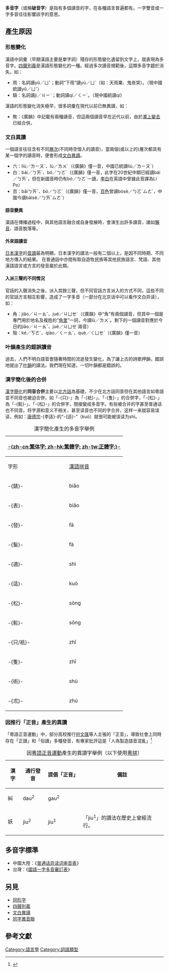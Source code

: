 {{多個問題|
{{expert}}
{{globalize|time=2015-04-02T17:01:38+00:00}}
{{Refimprove|time=2013-04-14T05:01:00+00:00 }}
}}
{{漢字}}
'''多音字'''（或稱'''破音字'''）是指有多個讀音的字，在各種語言普遍都有。一字雙音或一字多音往往影響該字的意思。

== 產生原因 ==
=== 形態變化 ===
漢語中詞彙（早期漢語主要是單字詞）殘存的形態變化遺留到文字上，就表現為多音字。[[四聲別義|四聲別義]]是漢語形態變化的一種。經過多次讀音規範後，這類多音字趨於消失。如：
*雨：名詞讀yǔ／ㄩˇ；動詞“下雨”讀yù／ㄩˋ（如：天雨粟、鬼夜哭）。（現中國統讀yǔ／ㄩˇ）
*騎：名詞讀jì／ㄐㄧˋ；動詞讀qí／ㄑㄧˊ。（現中國統讀qí）

漢語的形態變化消失極早，很多詞彙在現代以前已無異讀，如：
*敗：《廣韻》中記載有兩種讀音，但這兩個讀音早在近代以前，由於[[濁上變去|濁上變去]]已經合併。

===文白異讀===

{{main|文白異讀}}
一個語言往往含有不同[[層次|層次]](不同時空借入的讀音)，當兩個(或以上的)層次都具有某一個字的讀音時，便會形成[[文白異讀|文白異讀]]。
*六：liù／ㄌㄧㄡˋ、lù／ㄌㄨˋ（《廣韻》僅一音，中國已統讀liù／ㄌㄧㄡˋ）
*白：bái／ㄅㄞˊ、bó／ㄅㄛˊ（《廣韻》僅一音，此字在20世紀中期已經讀bái／ㄅㄞˊ，但在新國音時仍有bó／ㄅㄛˊ一讀，[[李白|李白]]在英語中曾據此音譯為Li Po）
*百：bǎiㄅㄞˇ、bó／ㄅㄛˊ（《廣韻》僅一音，[[百色|百色]]曾讀bósè／ㄅㄛˊㄙㄜˋ，中國今讀bǎisè／ㄅㄞˇㄙㄜˋ）

==== 語音變異 ====

漢語在傳播過程中，與其他語言融合或自身發展時，會演生出許多讀音，諸如[[懶音|懶音]]、語音脫落等。

==== 外來語讀音 ====

{{Main|音讀}}
[[日本漢字|日本漢字]]的[[音讀|音讀]]最為明顯，日本漢字的讀法一般有二個以上，是因不同時期、不同地方傳入的結果。
在普通話中亦間有取自遊牧民族等其他民族語言、梵語、其他漢語語言或方言的發音屬於此類。

==== 入派三聲的不同情況 ====

官話的入聲消失之後，派入其餘三聲，但不同官話方言派入的方式不同，這些不同的官話方言相互影響，造成了一字多音（一部分在北京话中可以看作文白异读），如：
*角：jiǎo／ㄐㄧㄠˇ、jué／ㄐㄩㄝˊ（《廣韻》中“角”有兩個讀音，但其中一個是專門用於地名及複姓的“[[角里|角里]]”一詞，今讀lù／ㄌㄨˋ。剩下的一個讀音對應於今日的jiǎo／ㄐㄧㄠˇ、jué／ㄐㄩㄝˊ兩音）
*殼：ké／ㄎㄜˊ、qiào／ㄑㄧㄠˋ、què／ㄑㄩㄝˋ（《廣韻》僅一音）

===叶韻產生的錯誤讀音===
過去，人們不明白語音會隨著時間的流逝發生變化，為了讓上古的詩歌押韻，錯誤地提出了[[叶韻|叶韻]]的讀法。我們現在知道，一切叶韻都是錯誤的。

=== 漢字簡化後的合併 ===
{{See|簡繁轉換一對多列表}}
[[漢字簡化|漢字簡化]]的'''同音合併'''主要以[[北方話|北方話]]為基礎，不少在北方話同音但在其他語言如粵語並不同音也被迫合併，如「-{只}-」為「-{衹}-」、「-{隻}-」的合併字，「-{松}-」為「-{鬆}-」、「-{松}-」的合併字，間接變成多音字。有些被合并的字甚至普通话也不同音。将字源和意义不相关、甚至读音也不同的字合并，这样一来就容易误读，例如：[[唐德宗|唐德宗]]-{李适}-的“-{适}-”（kuò）就很可能被误读为shì。

{|class="wikitable" style="text-align:center;"
|+漢字簡化產生的多音字舉例<br/>
|-
! colspan="5"|[[繁体中文|-{zh-cn:繁体字; zh-hk:繁體字; zh-tw:正體字;}-]] !! rowspan="2"|[[简化字|简化字]]
|-
! 字形 !! [[漢語拼音|漢語拼音]] !! [[注音符號|注音符號]] !! [[香港語言學學會粵語拼音方案|粵拼]] !! 用例
|-
| -{錶}- || biǎo || ㄅㄧㄠˇ || biu<sup>1</sup> || -{[[手錶|手錶]]}- || rowspan=2|-{表}-
|-
| -{表}- || biǎo || ㄅㄧㄠˇ || biu<sup>2</sup> || -{表示}-
|-
| -{發}- || fā || ㄈㄚ || faat<sup>3</sup> || -{發財}- || rowspan=2|-{发}-
|-
| -{髮}- || fà || ㄈㄚˇ || faat<sup>3</sup> || -{頭髮}-
|-
| -{適}- || shì ||  ㄕˋ || sik<sup>1</sup> || -{[[高適|高適]]}-（唐代詩人） || rowspan=2|-{适}-
|-
| -{适}- || kuò || ㄎㄨㄛˋ || kut<sup>3</sup> || -{[[李适|李适]]}-（唐德宗）
|-
| -{松}- || sōng || ㄙㄨㄥ || cung<sup>4</sup> || -{[[松樹|松樹]]}- || rowspan=2|-{松}-
|-
| -{鬆}- || sōng || ㄙㄨㄥ || sung<sup>1</sup> || -{放鬆}-
|-
| -{只/衹}- || zhǐ || ㄓˇ || zi<sup>2</sup> || 只有/衹有 || rowspan=2|-{只}-
|-
| -{隻}- || zhī || ㄓ || zek<sup>3</sup> || -{形單影隻}-
|-
| -{術}- || shù || ㄕㄨˋ || seot<sup>6</sup> || -{[[藝術|藝術]]}- || rowspan=2|-{术}-
|-
| -{朮}- || zhú || ㄓㄨˊ || seot<sup>6</sup> || -{[[白朮|白朮]]}-（一種中藥）
|}

===因推行「正音」產生的異讀===
{{Main|粵語正音運動}}
「粵語正音運動」中，部分高校推行[[何文匯|何文匯]]等人主張的「正音」，導致社會上同時存在「正讀」和「俗讀」多種發音，有專家批評這是「人為製造語音混亂」<ref>{{cite book| author=潘國森| title=基本中文| publisher=次文化堂| isbn=978-962-992-315-0| language=zh-hk}} </ref>

{|class="wikitable" style="text-align:center;"
|+ 因[[粵語正音運動|粵語正音運動]]產生的異讀字舉例（以下使用[[香港語言學學會粵語拼音方案|粵拼]]）
|-
! 漢字 !! 通行發音 !! 提倡「正音」 !! 備註
|-
| 糾 || dau<sup>2</sup> || gau<sup>2</sup> || 
|-
| 妖 || jiu<sup>2</sup> || jiu<sup>1</sup> || 「jiu<sup>1</sup>」的讀法在歷史上曾經流行。
|}

== 多音字標準 ==
*中國大陸：《[[普通话异读词审音表|普通话异读词审音表]]》
*台灣：《[[國語一字多音審訂表|國語一字多音審訂表]]》

==另見==
*[[同形字|同形字]]
*[[四聲別義|四聲別義]]
*[[文白異讀|文白異讀]]
*[[同字異音聯|同字異音聯]]

==參考文獻==
{{Reflist}}

[[Category:語言學|Category:語言學]]
[[Category:詞語類型|Category:詞語類型]]